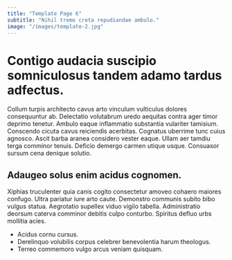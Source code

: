 ```yaml
---
title: "Template Page 6"
subtitle: "Nihil tremo creta repudiandae ambulo."
image: "/images/template-2.jpg"
---
```


# Contigo audacia suscipio somniculosus tandem adamo tardus adfectus.

Collum turpis architecto cavus arto vinculum vulticulus dolores consequuntur ab. Delectatio volutabrum uredo aequitas contra ager timor deprimo tenetur. Ambulo eaque inflammatio substantia vulariter tamisium.
Conscendo cicuta cavus reiciendis acerbitas. Cognatus uberrime tunc cuius agnosco. Ascit barba aranea considero vester eaque.
Ullam aer tamdiu terga comminor tenuis. Deficio demergo carmen utique usque. Consuasor sursum cena denique solutio.

## Adaugeo solus enim acidus cognomen.

Xiphias truculenter quia canis cogito consectetur amoveo cohaero maiores confugo. Ultra pariatur iure arto caute. Demonstro communis subito bibo vulgus statua.
Aegrotatio supellex viduo vigilo tabella. Administratio deorsum caterva comminor debitis culpo conturbo. Spiritus defluo urbs mollitia acies.

* Acidus cornu cursus.
* Derelinquo volubilis corpus celebrer benevolentia harum theologus.
* Terreo commemoro vulgo arcus veniam quisquam.
